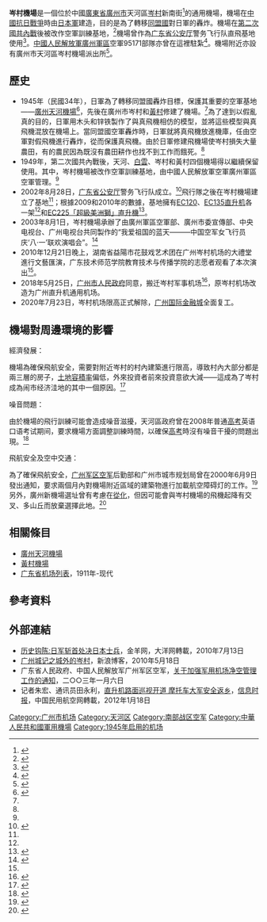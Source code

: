 {{coord|23.165673|N|113.369637|E|region:CH_type:landmark|display=title}}
{{Airport infobox
| airport_name     = 岑村機場
| nativename       =
| logo             = 
| logo-width       =
| logotext         =
| photo            =
| photosize        = 250px
| caption          =
| type             = 軍用
| run by           = [[日本軍|日本軍]]（1945年，民國34年）<br/>[[國民革命軍|國民革命軍]]及[[中華民國國軍|中華民國國軍]]（1945年－1949年，民國34年－38年）<br/>[[中國人民解放軍空軍|中國人民解放軍空軍]][[廣州軍區|廣州軍區]]空軍（1949年11月1日－2018年5月25日）<br/>广州直升机通用机场（2018年5月25日至今）
| opened           = 1945年（[[民國紀年|民國]]34年）
| closed           = 
| city             = {{CHN}}[[廣東省|廣東省]][[廣州市|廣州市]]
| distance_to_city =
| hub              =
| website          = 
| IATA             = 
| ICAO             = 
| FAA              = 
| LID              = 
| location         = 廣州市[[天河區|天河區]][[岑村|岑村]]新南街<ref name="gdgz_2010Nov18"/>
| coordinates      = 
| elevation        = 
| aera             = 
| map              = 
| runway1_heading  =
| runway1_feet     =
| runway1_meter    =
| runway1_surface  =
| helipad1         =
| helipad1_feet    =
| helipad1_meter   = 
| helipad1_surface = 
| stat_year        =
| stat_passenger   =
| stat_cargo       = 
| stat_flight      =
| stat1-header     =
| stat1-data       =
| footnotes        =
}}

'''岑村機場'''是一個位於中國[[廣東省|廣東省]][[廣州市|廣州市]]天河區[[岑村|岑村]]新南街<ref name="gdgz_2010Nov18">{{Cite web|url=http://www.gdga.gov.cn/xxgk/ryzm/zpxx/201109/t20110913_539554.html|title=广东省公安厅警务飞行队招聘2名合同制工作人员|accessdate=2012-01-27|author=广东省公安厅|work=平安南粤网|date=2010-11-18|language=zh-hans|deadurl=yes|archiveurl=https://web.archive.org/web/20111130184806/http://gdga.gov.cn/xxgk/ryzm/zpxx/201109/t20110913_539554.html|archivedate=2011-11-30|df=}}</ref>的通用機場，機場在[[中國抗日戰爭|中國抗日戰爭]]時由[[日本軍|日本軍]]建造，目的是為了轉移[[同盟國_(第二次世界大戰)|同盟國]]對日軍的轟炸。機場在[[第二次國共內戰|第二次國共內戰]]後被改作空軍訓練基地，<ref name="southcn_geshiqi">{{Cite web|url=http://gd.southcn.com/fdc/fcds/dscj/fcds_20050605213531.html|title=广州各地各时期飞机场建设|accessdate=2011-07-04|work=南方网|language=zh-hans|deadurl=yes|archiveurl=https://web.archive.org/web/20060219045704/http://gd.southcn.com/fdc/fcds/dscj/fcds_20050605213531.html|archivedate=2006-02-19}}</ref>機場曾作為[[广东省公安厅|广东省公安厅]]警务飞行队直飛基地使用<ref name="gdga">{{Cite web|url=http://www.gdga.gov.cn/08/gab/jsh/t20061026_307431.htm|title=鹰击长空，情动故园|accessdate=2011-07-04|work=平安南粤|language=zh-hans}}{{dead link|date=2017年12月 |bot=InternetArchiveBot |fix-attempted=yes }}</ref>。[[中國人民解放軍|中國人民解放軍]][[廣州軍區|廣州軍區]]空軍95171部隊亦曾在這裡駐紮<ref name="gdin">{{Cite web|url=http://www2.gdin.edu.cn/jyjsx/showpic.asp?pic_id=594|title=我院志愿者观看广州空军岑村95171部队慰问演出|accessdate=2012-01-27|author=广东技术师范学院教育技术与传播学院团总支大学生志愿者协会|work=广东技术师范学院教育技术与传播学院|date=2010-12-24|language=zh-hans|deadurl=yes|archiveurl=https://archive.is/20121129172752/http://www2.gdin.edu.cn/jyjsx/showpic.asp?pic_id=594|archivedate=2012-11-29}}</ref>。機場附近亦設有廣州市天河區岑村機場派出所<ref>{{Cite web|url=http://gongan.thnet.gov.cn/jgsz/200804/t20080414_231573.html|title=机构设置|accessdate=2012-01-27|author=天河公安|publisher=广州市公安局天河区分局|language=zh-hans|deadurl=yes|archiveurl=https://web.archive.org/web/20111202035511/http://gongan.thnet.gov.cn/jgsz/200804/t20080414_231573.html|archivedate=2011-12-02}}</ref>。

== 歷史 ==
{{Further|廣州天河機場#抗日戰爭時期}}
*1945年（民國34年），日軍為了轉移同盟國轟炸目標，保護其重要的空軍基地——[[廣州天河機場|廣州天河機場]]<ref name="gzzxws">{{Cite web|url=http://www.gzzxws.gov.cn/qxws/thws/thzj/th1/200906/t20090601_12468.htm|title=侵华日军修建黄村岑村机场|accessdate=2011-07-04|author=姚瑞英、河水|work=广州政协文史|language=zh-hans|archive-date=2016-03-04|archive-url=https://web.archive.org/web/20160304185504/http://www.gzzxws.gov.cn/qxws/thws/thzj/th1/200906/t20090601_12468.htm|dead-url=no}}</ref>，先後在廣州市岑村和[[黃村機場|黃村]]修建了機場。<ref name="southcn_geshiqi"/>為了達到以假亂真的目的，日軍用木头和锌铁製作了與真飛機相仿的模型，並將這些模型與真飛機混放在機場上。當同盟國空軍轟炸時，日軍就將真飛機放進機庫，任由空軍對假飛機進行轟炸，從而保護真飛機。由於日軍修建飛機場使岑村損失大量農田，有的農民因為既沒有農田耕作也找不到工作而餓死。<ref name="gzzxws"/>
*1949年，第二次國共內戰後，天河、[[广州白云国际机场_(1933－2004年)|白雲]]、岑村和黃村四個機場得以繼續保留使用。其中，岑村機場被改作空軍訓練基地，由中國人民解放軍空軍廣州軍區空軍管理。<ref name="southcn_geshiqi"/>
*2002年8月28日，[[广东省公安厅|广东省公安厅]]警务飞行队成立。<ref name="ccaonline">{{Cite web|url=http://news.avbuyer.com.cn/Article/2009-11-20/238415_1.shtml|title=中国警用航空事业的试验田--广东省公安厅警务飞行队警用直升机的使用|accessdate=2011-07-04|work=中国民用航空网|date=2009-11-20|language=zh-hans|deadurl=yes|archiveurl=https://archive.is/20130101162925/http://news.avbuyer.com.cn/Article/2009-11-20/238415_1.shtml|archivedate=2013-01-01}}</ref>飛行隊之後在岑村機場建立了基地<ref name="gdga"/>；根據2009和2010年的數據，基地擁有[[EC120直升機|EC120]]、[[欧直EC135直升机|EC135直升机]]各一架<ref name="ccaonline"/>和[[EC225直升機|EC225「超級美洲獅」直升機]]<ref>{{Cite web|url=http://news.sina.com.cn/s/2010-11-05/061018329820s.shtml|title=广东省公安厅飞行队飞行大队队长魏旭磷 驾飞豹踏破长空 多少警情掌握中|accessdate=2011-07-04|work=南方都市报|date=2010-11-05|language=zh-hans|archive-date=2016-03-04|archive-url=https://web.archive.org/web/20160304081035/http://news.sina.com.cn/s/2010-11-05/061018329820s.shtml|dead-url=no}}</ref>。
*2003年8月1日，岑村機場承辦了由廣州軍區空軍部、廣州市委宣傳部、中央电视台、广州电视台共同製作的“我爱祖国的蓝天———中国空军女飞行员庆‘八·一’联欢演唱会”。<ref>{{Cite web|url=http://ent.sina.com.cn/2003-08-03/1435180538.html|title=空军女飞行员深情庆“八一”(组图)|accessdate=2011-07-04|author=文/陈明辉、侯慧梅 摄/魏辉|work=羊城晚报|date=2003-08-03|language=zh-hans|archive-date=2016-03-04|archive-url=https://web.archive.org/web/20160304114619/http://ent.sina.com.cn/2003-08-03/1435180538.html|dead-url=no}}</ref>
*2010年12月21日晚上，湖南省益陽市花鼓戏艺术团在广州岑村机场的大禮堂進行文藝匯演，广东技术师范学院教育技术与传播学院的志愿者观看了本次演出<ref name="gdin"/>。
*2018年5月25日，[[广州市人民政府|广州市人民政府]]同意，搬迁岑村军事机场<ref>{{Cite web|url=https://mp.weixin.qq.com/s?__biz=MjM5MjI3NjE0MA%3D%3D&chksm=bd74a9138a032005505ba3dd665d08b4a880822705bb7404fffa492cdb2d4e2e631d692897a9&idx=1&mid=2653471440&scene=21&sn=f06c3f059acee07298e261a42506ad10|title=岑村机场要搬！金融城“身高”问题解决啦！多图直击项目最新进展！|accessdate=2018-05-29|author=广州乐居|work=“广州乐居”微信公众号|date=2018-05-29|language=zh-hans}}</ref>，原岑村机场改造为广州直升机通用机场。
*2020年7月23日，岑村机场限高正式解除，[[广州国际金融城|广州国际金融城]]全面复工。

== 機場對周邊環境的影響 ==
;經濟發展：
機場為確保飛航安全，需要對附近岑村的村內建築進行限高，導致村內大部分都是兩三層的房子，[[土地容積率|土地容積率]]偏低，外來投資者前來投資意欲大減——這成為了岑村成為闹市经济洼地的其中一個原因。<ref>{{Cite web|url=http://news.ifeng.com/mainland/200811/1104_17_860737.shtml|title=岑村4000人无人姓“岑” 民风淳朴罪案少有发生|accessdate=2011-07-04|author=刘显仁、李立志|work=广州日报|publisher=凤凰网|date=2008-11-04|language=zh-hans|archive-date=2011-02-28|archive-url=https://web.archive.org/web/20110228114114/http://news.ifeng.com/mainland/200811/1104_17_860737.shtml|dead-url=no}}</ref>
;噪音問題：
由於機場的飛行訓練可能會造成噪音滋擾，天河區政府曾在2008年普通[[普通高等学校招生全国统一考试|高考]]英语口语考试期间，要求機場方面調整訓練時間，以確保[[普通高等学校招生全国统一考试|高考]]時沒有噪音干擾的問題出現。<ref>{{Cite web|url=http://www.thnet.gov.cn/zxzx/ztxx/ztlb/jyzx/200803/t20080326_229681.htm|title=积极配合,通力协作,顺利完成我区2008年普通高考英语口语考试|accessdate=2011-07-04|author=天河区招生办|work=天河区信息网|date=2008-03-26|language=zh-hans|deadurl=yes|archiveurl=https://web.archive.org/web/20081201113021/http://www.thnet.gov.cn/zxzx/ztxx/ztlb/jyzx/200803/t20080326_229681.htm|archivedate=2008-12-01}}</ref>
;飛航安全及空中交通：
為了確保飛航安全，[[中国人民解放军广州军区空军|广州军区空军]]后勤部和广州市城市规划局曾在2000年6月9日發出通知，要求兩個月內對機場附近區域的建築物進行加載航空障碍灯的工作。<ref>{{Cite web|url=http://sfzb.gzlo.gov.cn/sfzb/html/doc/162264810DED4AA2A9236F3A68806D18.htm|title=关于在岑村机场附近区域建筑物上安装航空障碍灯的通知|accessdate=2011-07-04|author=广州军区空军后勤部、广州市城市规划局|work=广州市规划局|date=二000年六月九日|language=zh-hans}}{{dead link|date=2017年12月 |bot=InternetArchiveBot |fix-attempted=yes }}</ref>另外，廣州新機場選址曾有考慮在[[從化|從化]]，但因可能會與岑村機場的飛機起降有交叉、多山丘而放棄選擇此地。<ref>{{Cite web|url=http://www.southcn.com/news/gdnews/sz/xjc/xjcjc/200408010346.htm|title=新机场选址探究：坦诚省长和盘托出大决策|accessdate=2011-07-04|author=记者朱荣燊、杨媛 实习生颜瑜|work=羊城晚报|publisher=南方网|date=2004-08-01|language=zh-hans|archive-date=2009-10-05|archive-url=https://web.archive.org/web/20091005022640/http://www.southcn.com/news/gdnews/sz/xjc/xjcjc/200408010346.htm|dead-url=no}}</ref>

== 相關條目 ==
*[[廣州天河機場|廣州天河機場]]
*[[黃村機場|黃村機場]]
*[[广东省机场列表|广东省机场列表]]，1911年-现代

== 參考資料 ==
{{reflist|2}}

== 外部連結 ==
*[https://web.archive.org/web/20120128110158/http://news.dayoo.com/history/201007/13/88672_13281876.htm 历史钩陈:日军斩首处决日本士兵]，金羊网，大洋网轉載，2010年7月13日
*[http://blog.sina.com.cn/s/blog_4d9ec6ef0100i3ji.html 广州城记之城外的岑村]{{Wayback|url=http://blog.sina.com.cn/s/blog_4d9ec6ef0100i3ji.html |date=20160304121127 }}，新浪博客，2010年5月18日
*广东省人民政府、中国人民解放军广州军区空军，[http://zwgk.gd.gov.cn/006939748/200909/t20090915_8754.html 关于加强军用机场净空管理工作的通知]{{Wayback|url=http://zwgk.gd.gov.cn/006939748/200909/t20090915_8754.html |date=20130402215657 }}，二○○三年一月六日
*记者朱宏、通讯员田永利，[https://archive.is/20130424171105/http://news.ccaonline.cn/Article/2012-01-18/296637_1.shtml 直升机路面巡视开道 摩托车大军安全返乡]，[[信息时报|信息时报]]，中国民用航空网轉載，2012年1月18日

{{广州机场}}
{{中国人民解放军机场}}

[[Category:广州市机场|Category:广州市机场]]
[[Category:天河区|Category:天河区]]
[[Category:南部战区空军|Category:南部战区空军]]
[[Category:中華人民共和國軍用機場|Category:中華人民共和國軍用機場]]
[[Category:1945年启用的机场|Category:1945年启用的机场]]